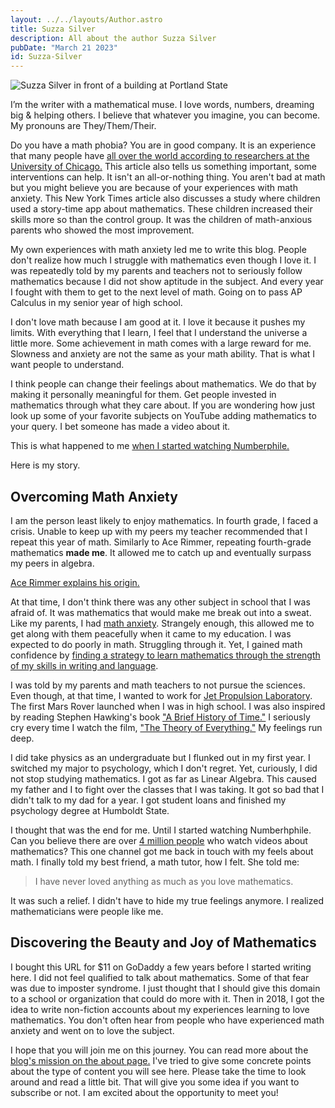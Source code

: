 ```yaml
---
layout: ../../layouts/Author.astro
title: Suzza Silver
description: All about the author Suzza Silver
pubDate: "March 21 2023"
id: Suzza-Silver
---
```



![Suzza Silver in front of a building at Portland State](../../assets/glamour-header.jpg) 



I’m the writer with a mathematical muse. I love words, numbers, dreaming big & helping others. I believe that whatever you imagine, 
you can become. My pronouns are They/Them/Their.

Do you have a math phobia? You are in good company. It is an experience that many people have [all over the world according to researchers at the University of Chicago.](https://archive.is/qD0SM)
This article also tells us something important, some interventions can help. It isn't an all-or-nothing thing. You aren't bad at math but you might believe you are because of your experiences
with math anxiety. This New York Times article also discusses a study where children used a story-time app about mathematics. These children increased
their skills more so than the control group. It was the children of math-anxious parents who showed the most improvement. 

My own experiences with math anxiety led me to write this blog. People don't realize how much I struggle with mathematics even though I love it. 
I was repeatedly told by my parents and teachers not to seriously follow mathematics because I did not show aptitude in the subject. And every
year I fought with them to get to the next level of math. Going on to pass AP Calculus in my senior year of high school. 

I don't love math because 
I am good at it. I love it because it pushes my limits. With everything that I learn, I feel that I understand the universe a little more. 
Some achievement in math comes with a large reward for me. Slowness and anxiety are not the same as your math ability. That is what I want
people to understand.

I think people can change their feelings about mathematics. We do that by making it personally meaningful for them. Get 
people invested in mathematics through what they care about. If you are wondering how just look up some of your favorite subjects 
on YouTube adding mathematics to your query. I bet someone has made a video about it. 

This is what happened to me [when I started watching Numberphile.](/favorite-video-every-year-numberphile) 

Here is my story. 

## Overcoming Math Anxiety

I am the person least likely to enjoy mathematics. In fourth grade, I faced a crisis. Unable to keep up with my peers my teacher 
recommended that I repeat this year of math. Similarly to Ace Rimmer, repeating fourth-grade mathematics **made me**. It allowed me to catch up and eventually
surpass my peers in algebra. 

[Ace Rimmer explains his origin.](https://www.youtube.com/watch?v=iugA9x86JK0)


At that time, I don't think there was any other subject in school that I was afraid of. It was mathematics that would make me break out into a sweat.
Like my parents, I had [math anxiety](/what-math-anxiety-feels-like). Strangely enough, this allowed me to get along with them peacefully when it came to my education. I was 
expected to do poorly in math. Struggling through it. Yet, I gained math confidence by [finding a strategy
to learn mathematics through the strength of my skills in writing and language](/a-writers-illicit-love-affair-with-mathematics).

I was told by my parents and math teachers to not pursue the sciences. Even though, at that time, I wanted to work for [Jet Propulsion Laboratory](https://www.jpl.nasa.gov/). The first
Mars Rover launched when I was in high school. I was also inspired by reading Stephen Hawking's book ["A Brief History of Time."](https://www.amazon.com/Brief-History-Time-Stephen-Hawking/dp/0553380168) 
I seriously cry every time I watch the film, ["The Theory of Everything."](https://www.youtube.com/watch?v=aRcHhjpZrDU) My feelings run deep. 

I did take physics as an undergraduate but I flunked out in my first year. I switched my major to psychology, which I don't regret. Yet, curiously,
I did not stop studying mathematics. I got as far as Linear Algebra. This caused my father and I to fight over the classes that I was taking. It
got so bad that I didn't talk to my dad for a year. I got student loans and finished my psychology degree at Humboldt State.

I thought that was the end for me. Until I started watching Numberhphile. Can you believe there are over [4 million people](https://www.youtube.com/@numberphile/) who
watch videos about mathematics? This one channel got me back in touch with my feels about math. I finally told my best friend,
a math tutor, how I felt. She told me:

>I have never loved anything as much as you love mathematics.

It was such a relief. I didn't have to hide my true feelings anymore. I realized mathematicians were 
people like me. 


## Discovering the Beauty and Joy of Mathematics

I bought this URL for $11 on GoDaddy a few years before I started writing here. I did not feel qualified to talk about mathematics. Some of that 
fear was due to imposter syndrome. I just thought that I should give this domain to a school or organization that could do more with it. Then in
2018, I got the idea to write non-fiction accounts about my experiences learning to love mathematics. You don't often hear from people who have
experienced math anxiety and went on to love the subject.

I hope that you will join me on this journey. You can read more about the [blog's mission on the about page.](/about) I've tried to
give some concrete points about the type of content you will see here. Please take the time to look around and read a little bit. That will give
you some idea if you want to subscribe or not. I am excited about the opportunity to meet you!



